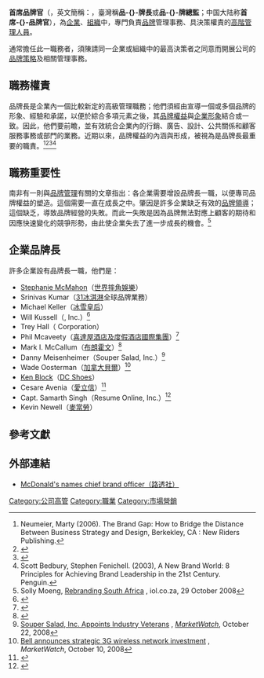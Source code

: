 {{noteTA
|T=zh-hans:品牌长;zh-hant:品牌長;zh-tw:品牌長;zh-hk:品牌總監;zh-cn:首席品牌官;
|1=zh-hans:品牌长;zh-hant:品牌長;zh-tw:品牌長;zh-hk:品牌總監;zh-cn:首席品牌官;
}}
'''首席品牌官'''（{{lang-en|'''Chief Brand Officer'''}}，英文簡稱：'''{{lang|en|CBO}}'''，臺灣稱'''品-{}-牌長'''或'''品-{}-牌總監'''；中国大陆称'''首席-{}-品牌官'''），為[[企業|企業]]、[[组织_(社会学)|組織]]中，專門負責[[品牌|品牌]]管理事務、具決策權責的[[高階管理人員|高階管理人員]]。

通常擔任此一職務者，須陳請同一企業或組織中的最高決策者之同意而開展公司的[[品牌策略|品牌策略]]及相關管理事務。

==職務權責==
品牌長是企業內一個比較新定的高級管理職務；他們須經由宣導一個或多個品牌的形象、經驗和承諾，以便於綜合多項元素之後，其[[品牌權益|品牌權益]]與[[企業形象|企業形象]]結合或一致。因此，他們要前瞻，並有效統合企業內的行銷、廣告、設計、公共關係和顧客服務事務或部門的業務。近期以來，品牌權益的內涵與形成，被視為是品牌長最重要的職責。<ref>Neumeier, Marty (2006). The Brand Gap: How to Bridge the Distance Between Business Strategy and Design, Berkekley, CA : New Riders Publishing.</ref><ref>{{cite web |url=http://www.allaboutbranding.com/index.lasso?article=89 |title=存档副本 |accessdate=2010-09-05 |deadurl=yes |archiveurl=https://web.archive.org/web/20100917121934/http://allaboutbranding.com/index.lasso?article=89 |archivedate=2010-09-17 }}</ref><ref>{{Cite web |url=http://www.corporate-eye.com/2008/05/the-6-hats-of-a-chief-brand-officer/ |title=存档副本 |accessdate=2010-09-05 |archive-date=2009-02-05 |archive-url=https://web.archive.org/web/20090205202215/http://www.corporate-eye.com/2008/05/the-6-hats-of-a-chief-brand-officer/ |dead-url=no }}</ref><ref>Scott Bedbury, Stephen Fenichell. (2003), A New Brand World: 8 Principles for Achieving Brand Leadership in the 21st Century. Penguin.</ref>

==職務重要性==
南非有一則與[[品牌管理|品牌管理]]有關的文章指出：各企業需要增設品牌長一職，以便專司品牌權益的塑造。這個需要一直在成長之中。肇因是許多企業缺乏有效的[[品牌領導|品牌領導]]；這個缺乏，導致品牌經營的失敗。而此一失敗是因為品牌無法對應上顧客的期待和因應快速變化的競爭形勢，由此使企業失去了進一步成長的機會。<ref>Solly Moeng, [http://www.iol.co.za/index.php?set_id=1&click_id=139&art_id=vn20081029060718452C500691 Rebranding South Africa] {{Wayback|url=http://www.iol.co.za/index.php?set_id=1&click_id=139&art_id=vn20081029060718452C500691 |date=20090427003142 }}, iol.co.za, 29 October 2008</ref>

==企業品牌長==
許多企業設有品牌長一職，他們是：
* [[Stephanie_McMahon|Stephanie McMahon]]（[[世界摔角娛樂|世界摔角娛樂]]）
* Srinivas Kumar（[[31冰淇淋|31冰淇淋]]全球品牌業務）
* Michael Keller（[[冰雪皇后|冰雪皇后]]）
* Will Kussell（{{link-en|Dunkin' Brands|Dunkin' Brands}}, Inc.）<ref>{{Cite web |url=https://www.dunkindonuts.com/aboutus/company/adqsr/Default.aspx?Section=company |title=存档副本 |accessdate=2010-09-05 |archive-date=2007-10-03 |archive-url=https://web.archive.org/web/20071003084538/https://dunkindonuts.com/aboutus/company/adqsr/Default.aspx?Section=company |dead-url=no }}</ref>
* Trey Hall（{{link-en|Boston Market|Boston Market}} Corporation）
* Phil Mcaveety（[[喜達屋酒店及度假酒店國際集團|喜達屋酒店及度假酒店國際集團]]）<ref>{{Cite web |url=http://www.starwoodhotels.com/corporate/profile_overview.html |title=存档副本 |accessdate=2010-09-05 |archive-date=2012-10-25 |archive-url=https://web.archive.org/web/20121025154925/http://www.starwoodhotels.com/corporate/profile_overview.html |dead-url=no }}</ref>
* Mark I. McCallum（[[布朗霍文|布朗霍文]]）<ref>{{Cite web |url=http://www.brown-forman.com/news/management/Mark_I._McCallum-306.aspx |title=存档副本 |accessdate=2010-09-05 |archive-date=2010-09-18 |archive-url=https://web.archive.org/web/20100918190601/http://www.brown-forman.com/news/management/Mark_I._McCallum-306.aspx |dead-url=no }}</ref>
* Danny Meisenheimer（Souper Salad, Inc.）<ref>[http://www.marketwatch.com/news/story/souper-salad-inc-appoints-industry/story.aspx?guid={8DE20EF1-4370-453F-B582-D08C0CE0EC3A}&dist=hppr Souper Salad, Inc. Appoints Industry Veterans] {{Wayback|url=http://www.marketwatch.com/news/story/souper-salad-inc-appoints-industry/story.aspx?guid=%7B8DE20EF1-4370-453F-B582-D08C0CE0EC3A%7D&dist=hppr |date=20090427010919 }}, ''[[MarketWatch|MarketWatch]]'', October 22, 2008</ref>
* Wade Oosterman（[[加拿大貝爾|加拿大貝爾]]）<ref>[http://www.marketwatch.com/news/story/bell-announces-strategic-3g-wireless/story.aspx?guid={EB26D09C-CD89-4A8C-91A5-90604C28AE72}&dist=hppr Bell announces strategic 3G wireless network investment] {{Wayback|url=http://www.marketwatch.com/news/story/bell-announces-strategic-3g-wireless/story.aspx?guid=%7BEB26D09C-CD89-4A8C-91A5-90604C28AE72%7D&dist=hppr |date=20090427010909 }}, ''MarketWatch'', October 10, 2008</ref>
* [[Ken_Block|Ken Block]]（[[DC_Shoes|DC Shoes]]）
* Cesare Avenia（[[愛立信|愛立信]]）<ref>{{cite web |url=http://www.ericsson.com/ericsson/press/releases/20091106-1352979.shtml |title=存档副本 |accessdate=2010-09-05 |deadurl=yes |archiveurl=https://web.archive.org/web/20091121105629/http://www.ericsson.com/ericsson/press/releases/20091106-1352979.shtml |archivedate=2009-11-21 }}</ref>
* Capt. Samarth Singh（Resume Online, Inc.）<ref>{{cite web |url=http://www.resumeonlineinc.com/capt-samarth-singh |title=存档副本 |accessdate=2010-09-05 |deadurl=yes |archiveurl=https://web.archive.org/web/20110715174754/http://www.resumeonlineinc.com/capt-samarth-singh/ |archivedate=2011-07-15 }}</ref>
*Kevin Newell（[[麥當勞|麥當勞]]）
<!--As quoted in an article by a Brand Management firm, Brand Management if tackled correctly can improve sales and visibility to a very large extent. The internet has opened up avenues to international exposure, ones just needs to learn the tips and tricks through Brand Management. Brand Management on the whole can be a very exciting exercise for both the Brand Managers and the Clients since you literally see a marketing project come alive with multiple brains in the picture and creativity at its best. <ref>Original Article [http://www.hybridcontent.net/articles/brand-identity/]</ref>
-->

==參考文獻==
{{Reflist}}

==外部連結==
* [http://uk.reuters.com/article/idUKN2424622320100824 McDonald's names chief brand officer（路透社）]{{en}}

{{公司头衔}}

[[Category:公司高管|Category:公司高管]]
[[Category:職業|Category:職業]]
[[Category:市場營銷|Category:市場營銷]]